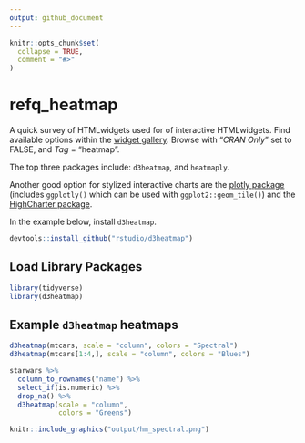 ```yaml
---
output: github_document
---
```


<!-- README.md is generated from README.Rmd. Please edit that file -->

```r
knitr::opts_chunk$set(
  collapse = TRUE,
  comment = "#>"
)
```

# refq_heatmap

<!-- badges: start -->
<!-- badges: end -->

A quick survey of HTMLwidgets used for of interactive HTMLwidgets.  Find available options within the [widget gallery](http://gallery.htmlwidgets.org/).  Browse with "*CRAN Only*" set to FALSE, and *Tag* = "heatmap".

The top three packages include:  `d3heatmap`, and `heatmaply`. 

Another good option for stylized interactive charts are the [plotly package](https://plot.ly/r/) (includes `ggplotly()` which can be used with `ggplot2::geom_tile()`) and the [HighCharter package](http://jkunst.com/highcharter/).

In the example below, install `d3heatmap`.  

```r
devtools::install_github("rstudio/d3heatmap")
```


## Load Library Packages

```r
library(tidyverse)
library(d3heatmap)
```

## Example `d3heatmap` heatmaps 

```r
d3heatmap(mtcars, scale = "column", colors = "Spectral")
d3heatmap(mtcars[1:4,], scale = "column", colors = "Blues")

starwars %>% 
  column_to_rownames("name") %>% 
  select_if(is.numeric) %>% 
  drop_na() %>%
  d3heatmap(scale = "column",
            colors = "Greens")
```

```r
knitr::include_graphics("output/hm_spectral.png")
```